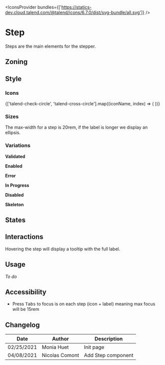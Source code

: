
<Meta title="Components/Stepper/Step" component={Step} />

<FigmaLink href="https://www.figma.com/file/WUVKJmcDHfR7K1q1lYhaHk/?node-id=1%3A4" />

<IconsProvider
	bundles={['https://statics-dev.cloud.talend.com/@talend/icons/6.7.0/dist/svg-bundle/all.svg']}
/>

# Step

Steps are the main elements for the stepper.

## Zoning

<FigmaImage
	src="https://www.figma.com/file/qc8oUSyVJM67gSsbTShftt/%F0%9F%93%90-Zoning?node-id=345%3A167"
	alt="zoning image for the steps"
/>

## Style

### Icons

<IconGallery>
	{['talend-check-circle', 'talend-cross-circle'].map((iconName, index) => (
		<IconItem key={index} name={iconName}>
			<Icon name={iconName} />
		</IconItem>
	))}
</IconGallery>

### Sizes

The max-width for a step is 20rem, if the label is longer we display an ellipsis.

### Variations

**Validated**

<Canvas>
	<Story name="Validated">
		<Step.Validated data-index={1} title="Lorem Ipsum" />
	</Story>
</Canvas>

**Enabled**

<Canvas>
	<Story name="Enabled">
		<Step.Enabled data-index={2} title="Lorem Ipsum" />
	</Story>
</Canvas>

**Error**

<Canvas>
	<Story name="Error">
		<Step.Error data-index={3} title="Lorem ipsum" />
	</Story>
</Canvas>

**In Progress**

<Canvas>
	<Story name="InProgress">
		<Step.InProgress data-index={4} title="Lorem Ipsum" />
	</Story>
</Canvas>

**Disabled**

<Canvas>
	<Story name="Disabled">
		<Step.Disabled data-index={5} title="Lorem Ipsum" />
	</Story>
</Canvas>

**Skeleton**

<Canvas>
	<Story name="Skeleton">
		<Step.Skeleton />
	</Story>
</Canvas>

<!--
<FigmaImage
	src="https://www.figma.com/file/WUVKJmcDHfR7K1q1lYhaHk/Stepper?node-id=1%3A424"
	alt="variations image for steps"
/>

**Sub step** _(coming later)_

Sub steps are optional. They should be used to avoid having too many steps, or too long steps.
-->

## States

<FigmaImage
	src="https://www.figma.com/file/WUVKJmcDHfR7K1q1lYhaHk/Stepper?node-id=104%3A0"
	alt="states image for the steps"
/>

## Interactions

Hovering the step will display a tooltip with the full label.

<Canvas>
	<Story name="Max width">
		<Tooltip title="lorem ipsum dolor sit amet">
			<Step.InProgress data-index={1} title="lorem ipsum dolor sit amet" />
		</Tooltip>
	</Story>
</Canvas>

<FigmaImage
	src="https://www.figma.com/file/WUVKJmcDHfR7K1q1lYhaHk/Stepper?node-id=1%3A462"
	alt="hovering on"
/>

## Usage

_To do_

## Accessibility

- Press <kbd>Tabs</kbd> to focus is on each step (icon + label) meaning max focus will be 15rem

## Changelog

| Date       | Author         | Description        |
| ---------- | -------------- | ------------------ |
| 02/25/2021 | Monia Huet     | Init page          |
| 04/08/2021 | Nicolas Comont | Add Step component |
